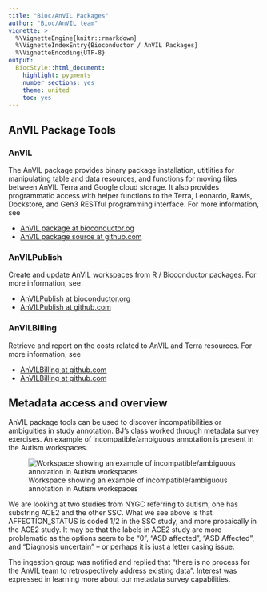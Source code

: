 ```yaml
---
title: "Bioc/AnVIL Packages"
author: "Bioc/AnVIL team"
vignette: >
  %\VignetteEngine{knitr::rmarkdown}
  %\VignetteIndexEntry{Bioconductor / AnVIL Packages}
  %\VignetteEncoding{UTF-8}
output:
  BiocStyle::html_document:
    highlight: pygments
    number_sections: yes
    theme: united
    toc: yes
---
```


## AnVIL Package Tools

### AnVIL

The AnVIL package provides binary package installation, utitlities for manipulating
table and data resources, and functions for moving files between AnVIL Terra and 
Google cloud storage. It also provides programmatic access with helper functions
to the Terra, Leonardo, Rawls, Dockstore, and Gen3 RESTful programming interface.
For more information, see

- [AnVIL package at bioconductor.og](https://bioconductor.org/packages/AnVIL)
- [AnVIL package source at github.com](https://github.com/Bioconductor/AnVIL)

### AnVILPublish

Create and update AnVIL workspaces from R / Bioconductor packages. For more
information, see

* [AnVILPublish at bioconductor.org](https://bioconductor.org/packages/AnVILPublish)
* [AnVILPublish at github.com](https://github.com/Bioconductor/AnVILPublish)

### AnVILBilling

Retrieve and report on the costs related to AnVIL and Terra resources. For
more information, see

* [AnVILBilling at github.com](https://bioconductor.org/packages/AnVILBilling)
* [AnVILBilling at github.com](https://github.com/vjcitn/AnVILBilling)

## Metadata access and overview

AnVIL package tools can be used to discover incompatibilities or ambiguities
in study annotation. BJ’s class worked through metadata survey exercises. An
example of incompatible/ambiguous annotation is present in the Autism workspaces.

![Workspace showing an example of incompatible/ambiguous annotation in Autism
workspaces](images/ccdgAFF.png "Incompatible/Ambiguous Annotation in Autism Workspaces")

We are looking at two studies from NYGC referring to autism, one has substring
ACE2 and the other SSC. What we see above is that AFFECTION_STATUS is coded 1/2 in
the SSC study, and more prosaically in the ACE2 study. It may be that the labels
in ACE2 study are more problematic as the options seem to be "0", "ASD affected",
"ASD Affected", and "Diagnosis uncertain" – or perhaps it is just a
letter casing issue.

The ingestion group was notified and replied that "there is no process for the
AnVIL team to retrospectively address existing data". Interest was expressed in
learning more about our metadata survey capabilities.
